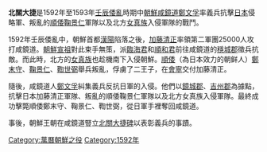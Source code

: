 {{unreferenced|time=2013-08-21T05:01:48+00:00}}
{{Infobox Military Conflict
|image=
|caption=
|conflict=北關大捷
|partof=[[萬曆朝鮮之役|萬曆朝鮮之役]]
|date=[[萬曆|萬曆]]二十年（1592年）[[九月十六|九月十六]]—萬曆二十一年（1593年）[[正月廿八|正月廿八]]
|place=[[咸鏡道|咸鏡道]][[鏡城郡|鏡城]]、[[吉州郡|吉州]]、[[會寧市|會寧]]、[[明川郡|明川]]、[[端川市|端川]]、[[白塔郊|白塔郊]]
|result=朝鮮義兵勝利
|combatant1=[[朝鮮王朝|朝鮮義兵]]
|combatant2=[[日本|日本]]<br />[[女真|女真]]<br />[[順倭|順倭叛軍]]
|commander1=義兵總大將 [[鄭文孚|鄭文孚]]<br />鐘城副使 [[鄭見龍|鄭見龍]]<br />倡義別將 [[李鵬壽|李鵬壽]]{{KIA}}<br />斥候將 [[姜文佑|姜文佑]]<br />高靈僉使 [[柳擎天|柳擎天]]<br />慶源副使 [[吳應台|吳應台]]<br />安義義兵將 [[元忠恕|元忠恕]]<br />[[李希唐|李希唐]]{{KIA}}<br />[[申世俊|申世俊]]<br />[[吳允迪|吳允迪]]<br />
|commander2='''日本：'''<br />[[加藤清正|加藤清正]]<br />[[加藤右馬允|加藤右馬允]]<br />[[鍋島直茂|鍋島直茂]]<br />'''順倭叛軍：'''<br />[[鄭末守|鄭末守]]{{KIA}}<br />[[鞠景仁|鞠景仁]]{{KIA}}<br />[[鞫世弼|鞫世弼]]{{KIA}}
|strength1=5,000人
|strength2=22,000人
|casualties1=不詳
|casualties2=8,864人
}}
{{Campaignbox 萬曆朝鮮之役}}
{{Infobox Korean name
| hangul = 북관대첩
| hanja  = 北關大捷
| rr     = Bukgwan Daecheop
| mr     = Pukkwan Taech'ŏp
}}
'''北關大捷'''是1592年至1593年[[壬辰倭亂|壬辰倭亂]]時期中[[朝鮮王朝|朝鮮]][[咸鏡道|咸鏡道]][[鄭文孚|鄭文孚]]率義兵抗擊[[日本|日本]]侵略軍、叛亂的[[順倭|順倭]][[鞠景仁|鞠景仁]]軍隊以及北方[[女真族|女真族]]入侵軍隊的戰鬥。

1592年壬辰倭亂中，朝鮮首都[[漢城|漢陽]]陷落之後，[[加藤清正|加藤清正]]率領第二軍團25000人攻打咸鏡道。[[朝鮮宣祖|朝鮮宣祖]]對此束手無策，派[[臨海君|臨海君]]和[[順和君|順和君]]前往咸鏡道的[[穩城郡|穩城郡]]徵兵抗敵。而此時，北方的[[女真族|女真族]]也趁機南下入侵朝鮮。[[順倭|順倭]]（為日本效力的朝鲜人）[[鄭末守|鄭末守]]、[[鞠景仁|鞠景仁]]、[[鞫世弼|鞫世弼]]舉兵叛亂，俘虜了二王子，在[[會寧|會寧]]交付加藤清正。

隨後，咸鏡道人[[鄭文孚|鄭文孚]]糾集義兵反抗日軍的入侵。他們以[[鏡城郡|鏡城郡]]、[[吉州郡|吉州郡]]為據點，抗擊日本加藤清正軍隊、叛亂的順倭鞠景仁軍隊以及北方女真族入侵軍隊。最終成功擊斃順倭鄭末守、鞠景仁、鞫世弼，從日軍手裡奪回咸鏡道。

事後，朝鮮王朝在咸鏡道豎立[[北關大捷碑|北關大捷碑]]以表彰義兵的事蹟。

[[Category:萬曆朝鮮之役|Category:萬曆朝鮮之役]]
[[Category:1592年|Category:1592年]]